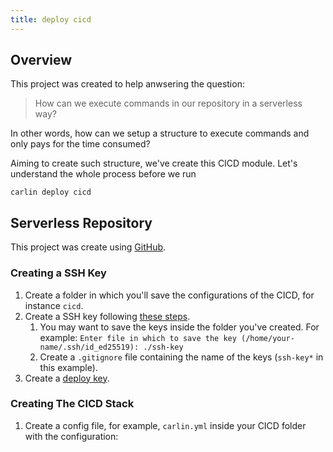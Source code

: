 ```yaml
---
title: deploy cicd
---
```




## Overview

This project was created to help anwsering the question:

> How can we execute commands in our repository in a serverless way?

In other words, how can we setup a structure to execute commands and only pays for the time consumed?

Aiming to create such structure, we've create this CICD module. Let's understand the whole process before we run

```
carlin deploy cicd
```

## Serverless Repository

This project was create using [GitHub](https://github.com).

### Creating a SSH Key

1. Create a folder in which you'll save the configurations of the CICD, for instance `cicd`.
1. Create a SSH key following [these steps](https://docs.github.com/en/github/authenticating-to-github/generating-a-new-ssh-key-and-adding-it-to-the-ssh-agent#generating-a-new-ssh-key).
   1. You may want to save the keys inside the folder you've created. For example: `Enter file in which to save the key (/home/your-name/.ssh/id_ed25519): ./ssh-key`
   1. Create a `.gitignore` file containing the name of the keys (`ssh-key*` in this example).
1. Create a [deploy key](https://docs.github.com/en/developers/overview/managing-deploy-keys#deploy-keys).

### Creating The CICD Stack

1. Create a config file, for example, `carlin.yml` inside your CICD folder with the configuration:

   <Template json={carlinCicdConfig} />

1. Execute

   ```
   carlin deploy cicd
   ```

1. The CICD Stack will be created, whose full template is:

   <Template json={cicdTemplate} />

### Created Resources

<InnerHTML html={cicdTemplateGetEcrRepositoryComment} />

<Template json={cicdTemplateEcrRepository} />

---

You can test the created image in your local environment following theses steps:

1. Perform a Docker login running the command if you're using AWS CLI v2:

   ```sh
   aws ecr get-login-password --region <region> | docker login --username AWS --password-stdin <aws-account-id>.dkr.ecr.<region>.amazonaws.com
   ```

1. Pull the image:

   ```sh
   docker pull <aws-account-id>.dkr.ecr.<region>.amazonaws.com/<repository-name>:latest
   ```

1. [Run bash in a disposable new container:](https://stackoverflow.com/a/43309168/8786986)

   ```sh
   docker run --rm -it --entrypoint bash <image-name-or-id>
   ```

1. Run `exit` to close the bash.
